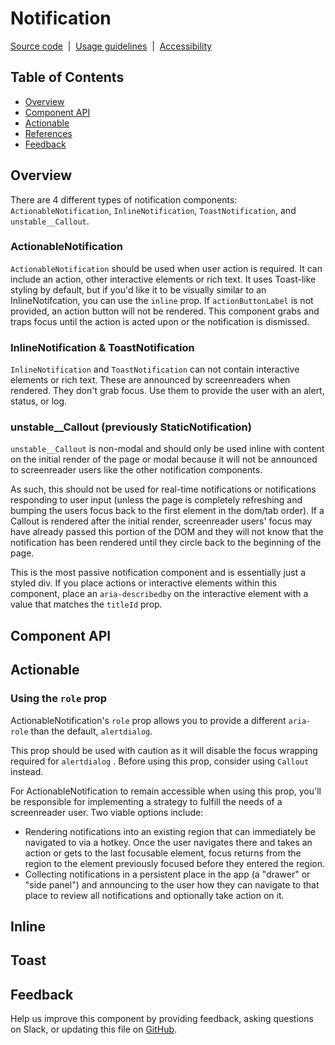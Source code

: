 
<Meta isTemplate />

# Notification

[Source code](https://github.com/carbon-design-system/carbon/tree/main/packages/react/src/components/Notification)
&nbsp;|&nbsp;
[Usage guidelines](https://www.carbondesignsystem.com/components/notification/usage)
&nbsp;|&nbsp;
[Accessibility](https://www.carbondesignsystem.com/components/notification/accessibility)

## Table of Contents

- [Overview](#overview)
- [Component API](#component-api)
- [Actionable](#actionable)
- [References](#references)
- [Feedback](#feedback)

## Overview

There are 4 different types of notification components:
`ActionableNotification`, `InlineNotification`, `ToastNotification`, and
`unstable__Callout`.

### ActionableNotification

`ActionableNotification` should be used when user action is required. It can
include an action, other interactive elements or rich text. It uses Toast-like
styling by default, but if you'd like it to be visually similar to an
InlineNotifcation, you can use the `inline` prop. If `actionButtonLabel` is not
provided, an action button will not be rendered. This component grabs and traps
focus until the action is acted upon or the notification is dismissed.

### InlineNotification & ToastNotification

`InlineNotification` and `ToastNotification` can not contain interactive
elements or rich text. These are announced by screenreaders when rendered. They
don't grab focus. Use them to provide the user with an alert, status, or log.

### unstable\_\_Callout (previously StaticNotification)

`unstable__Callout` is non-modal and should only be used inline with content on
the initial render of the page or modal because it will not be announced to
screenreader users like the other notification components.

As such, this should not be used for real-time notifications or notifications
responding to user input (unless the page is completely refreshing and bumping
the users focus back to the first element in the dom/tab order). If a Callout is
rendered after the initial render, screenreader users' focus may have already
passed this portion of the DOM and they will not know that the notification has
been rendered until they circle back to the beginning of the page.

This is the most passive notification component and is essentially just a styled
div. If you place actions or interactive elements within this component, place
an `aria-describedby` on the interactive element with a value that matches the
`titleId` prop.

## Component API

<ArgTypes />

## Actionable

<Canvas id="components-notifications-actionable--default" />

### Using the `role` prop

ActionableNotification's `role` prop allows you to provide a different
`aria-role` than the default, `alertdialog`.

This prop should be used with caution as it will disable the focus wrapping
required for `alertdialog` . Before using this prop, consider using `Callout`
instead.

For ActionableNotification to remain accessible when using this prop, you'll be
responsible for implementing a strategy to fulfill the needs of a screenreader
user. Two viable options include:

- Rendering notifications into an existing region that can immediately be
  navigated to via a hotkey. Once the user navigates there and takes an action
  or gets to the last focusable element, focus returns from the region to the
  element previously focused before they entered the region.
- Collecting notifications in a persistent place in the app (a "drawer" or "side
  panel") and announcing to the user how they can navigate to that place to
  review all notifications and optionally take action on it.

## Inline

<Canvas id="components-notifications-inline--default" />

## Toast

<Canvas id="components-notifications-toast--default" />

## Feedback

Help us improve this component by providing feedback, asking questions on Slack,
or updating this file on
[GitHub](https://github.com/carbon-design-system/carbon/edit/main/packages/react/src/components/Notification/Notification.mdx).
